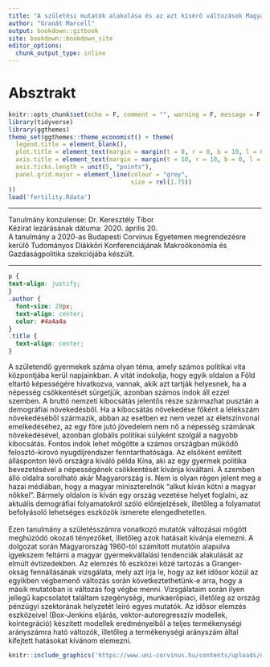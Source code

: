 ```yaml
---
title: "A születési mutatók alakulása és az azt kísérő változások Magyarországon" 
author: "Granát Marcell"
output: bookdown::gitbook
site: bookdown::bookdown_site
editor_options: 
  chunk_output_type: inline
---
```



# Absztrakt {#index}



```r
knitr::opts_chunk$set(echo = F, comment = "", warning = F, message = F, cache = F, dev = "png", error = T)
library(tidyverse)
library(ggthemes)
theme_set(ggthemes::theme_economist() + theme(
  legend.title = element_blank(),
  plot.title = element_text(margin = margin(t = 0, r = 0, b = 10, l = 0)),
  axis.title = element_text(margin = margin(t = 10, r = 10, b = 0, l = 0)),
  axis.ticks.length = unit(5, "points"),
  panel.grid.major = element_line(colour = "grey", 
                                  size = rel(1.75))
))
load('fertility.Rdata')
```

***

Tanulmány konzulense: Dr. Keresztély Tibor\
Kézirat lezárásának dátuma: 2020. április 20.\
A tanulmány a 2020-as Budapesti Corvinus Egyetemen megrendezésre kerülő Tudományos Diákköri Konferenciájának Makroökonómia és Gazdaságpolitika szekciójába készült.

***

```css
p {
text-align: justify;
}
.author {
  font-size: 20px;
  text-align: center;
  color: #4a4a4a
} 
.title {
  text-align: center;
}
```

A születendő gyermekek száma olyan téma, amely számos politikai vita központjába kerül napjainkban. A vitát indokolja, hogy egyik oldalon a Föld eltartó képességére hivatkozva, vannak, akik azt tartják helyesnek, ha a népesség csökkentését sürgetjük, azonban számos indok áll ezzel szemben. A bruttó nemzeti kibocsátás jelentős része származhat pusztán a demográfiai növekedésből. Ha a kibocsátás növekedése főként a lélekszám növekedéséből származik, abban az esetben ez nem vezet az életszínvonal emelkedéséhez, az egy főre jutó jövedelem nem nő a népesség számának növekedésével, azonban globális politikai súlyként szolgál a nagyobb kibocsátás. Fontos indok lehet mögötte a számos országban működő felosztó-kirovó nyugdíjrendszer fenntarthatósága. Az elsőként említett állásponton lévő országra kiváló példa Kína, aki az egy gyermek politika bevezetésével a népességének csökkentését kívánja kiváltani. A szemben álló oldalra sorolható akár Magyarország is. Nem is olyan régen jelent meg a hazai médiában, hogy a magyar miniszterelnök “alkut kíván kötni a magyar nőkkel”. Bármely oldalon is kíván egy ország vezetése helyet foglalni, az aktuális demográfiai folyamatokról szóló előrejelzések, illetőleg a folyamatot befolyásoló lehetséges eszközök ismerete elengedhetetlen.\
\
Ezen tanulmány a születésszámra vonatkozó mutatók változásai mögött meghúzódó okozati tényezőket, illetőleg azok hatásait kívánja elemezni. A dolgozat során Magyarország 1960-tól számított mutatóin alapulva igyekszem feltárni a magyar gyermekvállalási tendenciák alakulását az elmúlt évtizedekben. Az elemzés fő eszközei közé tartozás a Granger-okság fennállásának vizsgálata, mely azt írja le, hogy az két idősor közül az egyikben végbemenő változás során következtethetünk-e arra, hogy a másik mutatóban is változás fog végbe menni. Vizsgálataim során ilyen jellegű kapcsolatot találtam szegénységi, munkaerőpiaci, illetőleg az ország pénzügyi szektorának helyzetét leíró egyes mutatók. Az idősor elemzés eszközeivel (Box-Jenkins eljárás, vektor-autoregresszív modellek, kointegráció) készített modellek eredményeiből a teljes termékenységi arányszámra ható változók, illetőleg a termékenységi arányszám által kifejtett hatásokat kívánom elemezni.

```r
knitr::include_graphics('https://www.uni-corvinus.hu/contents/uploads/ninja-forms/36/NYV_files/unnamed-file-3.png')
```

